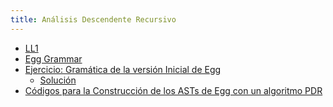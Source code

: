 ```yaml
---
title: Análisis Descendente Recursivo
---
```



* [LL1](/topics/syntax-analysis/analisis-descendente-predictivo-recursivo/ll1)
* [Egg Grammar](/topics/syntax-analysis/analisis-descendente-predictivo-recursivo/egg-grammar)
* [Ejercicio: Gramática de la versión Inicial de Egg](/syntax-analysis/analisis-descendente-predictivo-recursivo/ejercicio-gramar-egg-inicial)
    * [Solución](/topics/syntax-analysis/analisis-descendente-predictivo-recursivo/solucion-ejercicio-gramar-egg-inicial)
* [Códigos para la Construcción de los ASTs de Egg con un algoritmo PDR](/topics/syntax-analysis/analisis-descendente-predictivo-recursivo/egg-parsers-ast)
